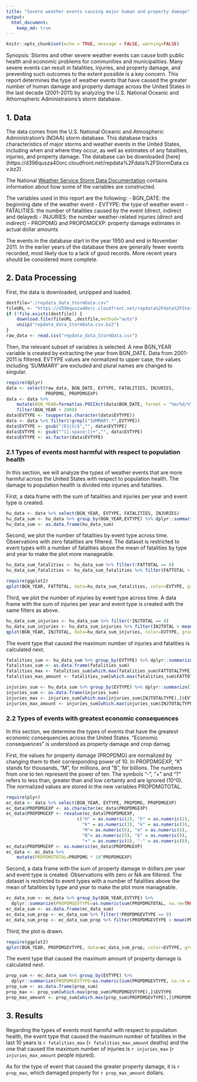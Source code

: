 ```yaml
---
title: "Severe weather events causing major human and property damage"
output: 
  html_document:
    keep_md: true
---
```


```r
knitr::opts_chunk$set(echo = TRUE, message = FALSE, warning=FALSE)
```

Synopsis: Storms and other severe weather events can cause both public health and economic problems for communities and municipalities. Many severe events can result in fatalities, injuries, and property damage, and preventing such outcomes to the extent possible is a key concern. This report determines the type of weather events that have caused the greater number of human damage and property damage across the United States in the last decade (2001-2011) by analyzing the U.S. National Oceanic and Athomspheric Administraions's storm database.


## 1. Data
The data comes from the U.S. National Oceanic and Atmospheric Administration's (NOAA) storm database. This database tracks characteristics of major storms and weather events in the United States, including when and where they occur, as well as estimates of any fatalities, injuries, and property damage. The database can be downloaded [here] (https://d396qusza40orc.cloudfront.net/repdata%2Fdata%2FStormData.csv.bz2).

The National [Weather Service Storm Data Documentation](https://d396qusza40orc.cloudfront.net/repdata%2Fpeer2_doc%2Fpd01016005curr.pdf) contains information about how some of the variables are constructed.

The variables used in this report are the following:
- BGN_DATE: the beginning date of the weather event
- EVTYPE: the type of weather event
- FATALITIES: the number of fatalities caused by the event (direct, indirect and delayed)
- INJURIES: the number weather-related injuries (direct and indirect)
- PROPDMG and PROPDMGEXP: property damage estimates in actual dollar amounts

The events in the database start in the year 1950 and end in November 2011. In the earlier years of the database there are generally fewer events recorded, most likely due to a lack of good records. More recent years should be considered more complete.


## 2. Data Processing
First, the data is downloaded, unzipped and loaded.

```r
destfile="./repdata_data_StormData.csv" 
fileURL <- "https://d396qusza40orc.cloudfront.net/repdata%2Fdata%2FStormData.csv.bz2"   
if (!file.exists(destfile)) {
    download.file(fileURL ,destfile,method="auto")
    unzip("repdata_data_StormData.csv.bz2")
}
raw_data <- read.csv("repdata_data_StormData.csv")
```

Then, the relevant subset of variables is selected. A new BGN_YEAR variable is created by extracting the year from BGN_DATE. Data from 2001-2011 is filtered. EVTYPE values are normalized to upper case, the values including 'SUMMARY' are excluded and plural names are changed to singular.

```r
require(dplyr)
data <- select(raw_data, BGN_DATE, EVTYPE, FATALITIES, INJURIES, 
               PROPDMG, PROPDMGEXP)
data <- data %>% 
    mutate(BGN_YEAR=format(as.POSIXct(data$BGN_DATE, format = "%m/%d/%Y %H:%M:%S"), "%Y"))  %>% 
    filter(BGN_YEAR > 2000)
data$EVTYPE <- toupper(as.character(data$EVTYPE))
data <- data %>% filter(!grepl("SUMMARY.*",EVTYPE))
data$EVTYPE <- gsub("(ES|S)$","", data$EVTYPE)
data$EVTYPE <- gsub("^[[:space:]]+","", data$EVTYPE)
data$EVTYPE <- as.factor(data$EVTYPE)
```


### 2.1 Types of events most harmful with respect to population health
In this section, we will analyze the types of weather events that are more harmful across the United States with respect to population health. The damage to population health is divided into injuries and fatalities.

First, a data frame with the sum of fatalities and injuries per year and event type is created. 

```r
hu_data <- data %>% select(BGN_YEAR, EVTYPE, FATALITIES, INJURIES)
hu_data_sum <- hu_data %>% group_by(BGN_YEAR,EVTYPE) %>% dplyr::summarize(FATTOTAL=as.numeric(sum(FATALITIES)), INJTOTAL=as.numeric(sum(INJURIES)))
hu_data_sum <- as.data.frame(hu_data_sum)
```

Second, we plot the number of fatalities by event type across time. Observations with zero fatalities are filtered. The dataset is restricted to event types with a number of fatalities above the mean of fatalities by type and year to make the plot more manageable.

```r
hu_data_sum_fatalities <- hu_data_sum %>% filter(!FATTOTAL == 0)
hu_data_sum_fatalities <- hu_data_sum_fatalities %>% filter(FATTOTAL > mean(FATTOTAL))
```

```r
require(ggplot2)
qplot(BGN_YEAR, FATTOTAL, data=hu_data_sum_fatalities, color=EVTYPE, group=EVTYPE) + geom_line() + labs(y="Number of fatalities", x="year", title="Total number of fatalities by event type")
```

Third, we plot the number of injuries by event type across time. A data frame with the sum of injuries per year and event type is created with the same filters as above.

```r
hu_data_sum_injuries <- hu_data_sum %>% filter(!INJTOTAL == 0)
hu_data_sum_injuries <- hu_data_sum_injuries %>% filter(INJTOTAL > mean(INJTOTAL))
qplot(BGN_YEAR, INJTOTAL, data=hu_data_sum_injuries, color=EVTYPE, group=EVTYPE) + geom_line() + labs(y="Number of injuries", x="year", title="Total number of injuries by event type")
```

The event type that caused the maximum number of injuries and fatalities is calculated next.

```r
fatalities_sum <- hu_data_sum %>% group_by(EVTYPE) %>% dplyr::summarize(FATTOTALTYPE=as.numeric(sum(FATTOTAL)))
fatalities_sum <- as.data.frame(fatalities_sum)
fatalities_max <- fatalities_sum[which.max(fatalities_sum$FATTOTALTYPE),]$EVTYPE
fatalities_max_amount <- fatalities_sum[which.max(fatalities_sum$FATTOTALTYPE),]$FATTOTALTYPE

injuries_sum <- hu_data_sum %>% group_by(EVTYPE) %>% dplyr::summarize(INJTOTALTYPE=as.numeric(sum(INJTOTAL)))
injuries_sum <- as.data.frame(injuries_sum)
injuries_max <- injuries_sum[which.max(injuries_sum$INJTOTALTYPE),]$EVTYPE
injuries_max_amount <- injuries_sum[which.max(injuries_sum$INJTOTALTYPE),]$INJTOTALTYPE
```


### 2.2 Types of events with greatest economic consequences
In this section, we determine the types of events that have the greatest economic consequencies across the United States. "Economic consequences" is understood as property damage and crop damag

First, the values for property damage (PROPDMG) are normalized by changing them to their corresponding power of 10. In PROPDMGEXP, “K” stands for thousands, “M”, for millions, and “B”, for billions. The numbers from one to ten represent the power of ten. The symbols "-", "+" and "?" refers to less than, greater than and low certainty and are ignored (10^0). The normalized values are stored in the new variables PROPDMGTOTAL.

```r
require(plyr)
ec_data <- data %>% select(BGN_YEAR, EVTYPE, PROPDMG, PROPDMGEXP)
ec_data$PROPDMGEXP <- as.character(ec_data$PROPDMGEXP)
ec_data$PROPDMGEXP <- revalue(ec_data$PROPDMGEXP, 
                           c("H" = as.numeric(2), "h" = as.numeric(2),
                             "K" = as.numeric(3), "k" = as.numeric(3),
                             "M"= as.numeric(6), "m" = as.numeric(6),
                             "B"= as.numeric(9), "b" = as.numeric(9),
                             "+" = as.numeric(0), "-" = as.numeric(0), "?" = as.numeric(0)))
ec_data$PROPDMGEXP <- as.numeric(ec_data$PROPDMGEXP)
ec_data <- ec_data %>% 
    mutate(PROPDMGTOTAL=PROPDMG * 10^PROPDMGEXP)
```

Second, a data frame with the sum of property damage in dollars per year and event type is created. Observations with zero or NA are filtered. The dataset is restricted to event types with a number of fatalities above the mean of fatalities by type and year to make the plot more manageable. 

```r
ec_data_sum <- ec_data %>% group_by(BGN_YEAR,EVTYPE) %>%
  dplyr::summarize(PROPDMGEVTYPE=as.numeric(sum(PROPDMGTOTAL, na.rm=TRUE)))
ec_data_sum <- as.data.frame(ec_data_sum)
ec_data_sum_prop <- ec_data_sum %>% filter(!PROPDMGEVTYPE == 0)
ec_data_sum_prop <- ec_data_sum_prop %>% filter(PROPDMGEVTYPE > mean(PROPDMGEVTYPE))
```

Third, the plot is drawn.
```r
require(ggplot2)
qplot(BGN_YEAR, PROPDMGEVTYPE, data=ec_data_sum_prop, color=EVTYPE, group=EVTYPE) + geom_line() + labs(y="Property damage (in dollars)", x="year", title="Property damage by event type")
```

The event type that caused the maximum amount of property damage is calculated next.

```r
prop_sum <- ec_data_sum %>% group_by(EVTYPE) %>% 
  dplyr::summarize(PROPDMGEVTYPE=as.numeric(sum(PROPDMGEVTYPE, na.rm = TRUE)))
prop_sum <- as.data.frame(prop_sum)
prop_max <- prop_sum[which.max(prop_sum$PROPDMGEVTYPE),]$EVTYPE
prop_max_amount <- prop_sum[which.max(prop_sum$PROPDMGEVTYPE),]$PROPDMGEVTYPE
```


## 3. Results

Regarding the types of events most harmful with respect to population health, the event type that caused the maximum number of fatalities in the last 10 years is `r fatalities_max` (`r fatalities_max_amount` deaths) and the one that caused the maximum number of injuries is `r injuries_max` (`r injuries_max_amount` people injured).

As for the type of event that caused the greater property damage, it is `r prop_max`, which damaged property for `r prop_max_amount` dollars.

